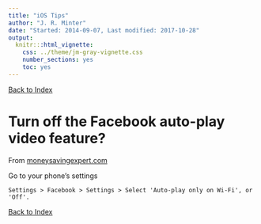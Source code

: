 ```yaml
---
title: "iOS Tips"
author: "J. R. Minter"
date: "Started: 2014-09-07, Last modified: 2017-10-28"
output:
  knitr:::html_vignette:
    css: ../theme/jm-gray-vignette.css
    number_sections: yes
    toc: yes
---
```


[Back to Index](../README.html)

# Turn off the Facebook auto-play video feature?

From [moneysavingexpert.com](http://www.moneysavingexpert.com/news/protect/2014/09/facebook-app-user-beware-big-bills-as-videos-automatically-play)

Go to your phone's settings

```
Settings > Facebook > Settings > Select 'Auto-play only on Wi-Fi', or 'Off'.
```

[Back to Index](../README.html)
